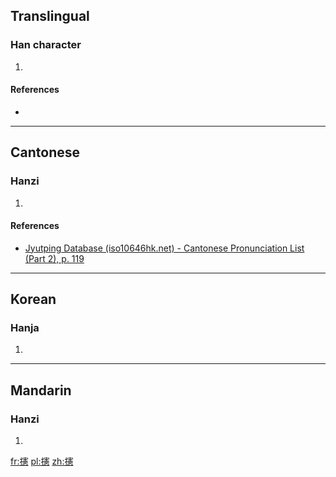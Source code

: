 ==Translingual==

===Han character===
{{Han char|rn=64|rad=手|as=16|sn=19|four=53036|canj=QJQP|ids=⿰扌憲}}

# {{defn|Han|sort=手16}}

====References====
* {{Han ref|kx=0462.180|dkj=12946|dj=0811.180|hdz=31983.160|uh=6507|ud=25863|bh=F242|bd=62018}}

----

==Cantonese==

===Hanzi===
{{yue-hanzi|jyut=[[hin2]]|y=hin2}}

# {{defn|lang=yue|sort=手16}}

====References====
*[http://www.iso10646hk.net/jp/document/download.jsp Jyutping Database (iso10646hk.net) - Cantonese Pronunciation List (Part 2), p. 119]

----

==Korean==

===Hanja===
{{ko-hanja|hangeul=헌|eumhun=|rv=heon|mr=hŏn|y=hen}}

# {{defn|lang=ko|sort=手16}}

----

==Mandarin==

===Hanzi===
{{cmn-hanzi|pin=[[xiǎn]] ([[xian3]])|wg=hsien<sup>3</sup>}}

# {{defn|lang=cmn|sort=手16}}

[[fr:攇]]
[[pl:攇]]
[[zh:攇]]
